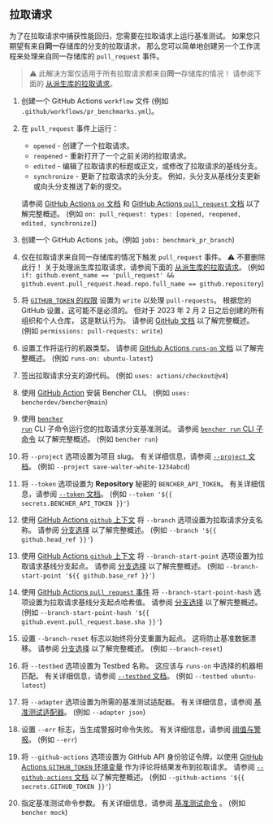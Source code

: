 
## 拉取请求

为了在拉取请求中捕获性能回归，您需要在拉取请求上运行基准测试。
如果您只期望有来自**同一**存储库的分支的拉取请求，
那么您可以简单地创建另一个工作流程来处理来自同一存储库的 `pull_request` 事件。

> ⚠️ 此解决方案仅适用于所有拉取请求都来自**同一**存储库的情况！
> 请参阅下面的 [从派生库的拉取请求][pull requests from forks]。

<PullRequestsCode />

1. 创建一个 GitHub Actions `workflow` 文件 (例如 `.github/workflows/pr_benchmarks.yml`)。
2. 在 `pull_request` 事件上运行：
    - `opened` - 创建了一个拉取请求。
    - `reopened` - 重新打开了一个之前关闭的拉取请求。
    - `edited` - 编辑了拉取请求的标题或正文，或修改了拉取请求的基线分支。
    - `synchronize` - 更新了拉取请求的头分支。
      例如，头分支从基线分支更新或向头分支推送了新的提交。

   请参阅 [GitHub Actions `on` 文档][github actions on]
   和 [GitHub Actions `pull_request` 文档][github action pull_request] 以了解完整概述。
   (例如 `on: pull_request: types: [opened, reopened, edited, synchronize]`)
3. 创建一个 GitHub Actions `job`。(例如 `jobs: benchmark_pr_branch`)
4. 仅在拉取请求来自同一存储库的情况下触发 `pull_request` 事件。
   ⚠️ 不要删除此行！
   关于处理派生库拉取请求，请参阅下面的 [从派生库的拉取请求][pull requests from forks]。
   (例如 `if: github.event_name == 'pull_request' && github.event.pull_request.head.repo.full_name == github.repository`)
5. 将 [`GITHUB_TOKEN` 的权限][github token permissions] 设置为 `write` 以处理 `pull-requests`。
   根据您的 GitHub 设置，这可能不是必须的。
   但对于 2023 年 2 月 2 日之后创建的所有组织和个人仓库，
   这是默认行为。
   请参阅 [GitHub 文档][github token permissions security] 以了解完整概述。
   (例如 `permissions: pull-requests: write`)
6. 设置工作将运行的机器类型。
   请参阅 [GitHub Actions `runs-on` 文档][github actions runs-on] 以了解完整概述。
   (例如 `runs-on: ubuntu-latest`)
7. 签出拉取请求分支的源代码。
   (例如 `uses: actions/checkout@v4`)
8. 使用 [GitHub Action][bencher cli github action] 安装 Bencher CLI。
   (例如 `uses: bencherdev/bencher@main`)
9. 使用 <code><a href="/zh/docs/explanation/bencher-run/">bencher run</a></code> CLI 子命令运行您的拉取请求分支基准测试。
   请参阅 [`bencher run` CLI 子命令][bencher run] 以了解完整概述。
   (例如 `bencher run`)
10. 将 `--project` 选项设置为项目 slug。
    有关详细信息，请参阅 [`--project` 文档][project option]。
    (例如 `--project save-walter-white-1234abcd`)
11. 将 `--token` 选项设置为 **Repository** 秘密的 `BENCHER_API_TOKEN`。
    有关详细信息，请参阅 [`--token` 文档][token option]。
    (例如 `--token '${{ secrets.BENCHER_API_TOKEN }}'`)
12. 使用 [GitHub Actions `github` 上下文][github actions context] 将 `--branch` 选项设置为拉取请求分支名称。
    请参阅 [分支选择][branch selection branch] 以了解完整概述。
    (例如 `--branch '${{ github.head_ref }}'`)
13. 使用 [GitHub Actions `github` 上下文][github actions context] 将 `--branch-start-point` 选项设置为拉取请求基线分支起点。
    请参阅 [分支选择][branch selection start point] 以了解完整概述。
    (例如 `--branch-start-point '${{ github.base_ref }}'`)
14. 使用 [GitHub Actions `pull_request` 事件][github action pull_request] 将 `--branch-start-point-hash` 选项设置为拉取请求基线分支起点哈希值。
    请参阅 [分支选择][branch selection start point hash] 以了解完整概述。
    (例如 `--branch-start-point-hash '${{ github.event.pull_request.base.sha }}'`)
15. 设置 `--branch-reset` 标志以始终将分支重置为起点。
    这将防止基准数据漂移。
    请参阅 [分支选择][branch selection branch reset] 以了解完整概述。
    (例如 `--branch-reset`)
16. 将 `--testbed` 选项设置为 Testbed 名称。
    这应该与 `runs-on` 中选择的机器相匹配。
    有关详细信息，请参阅 [`--testbed` 文档][testbed option]。
    (例如 `--testbed ubuntu-latest`)
17. 将 `--adapter` 选项设置为所需的基准测试适配器。
    有关详细信息，请参阅 [基准测试适配器][adapters]。
    (例如 `--adapter json`)
18. 设置 `--err` 标志，当生成警报时命令失败。
    有关详细信息，请参阅 [阈值与警报][alerts]。
    (例如 `--err`)
19. 将 `--github-actions` 选项设置为 GitHub API 身份验证令牌，以使用 [GitHub Actions `GITHUB_TOKEN` 环境变量][github token] 作为评论将结果发布到拉取请求。
    请参阅 [`--github-actions` 文档][github actions option] 以了解完整概述。
    (例如 `--github-actions '${{ secrets.GITHUB_TOKEN }}'`)
20. 指定基准测试命令参数。
    有关详细信息，请参阅 [基准测试命令][command argument] 。
    (例如 `bencher mock`)

[github actions on]: https://docs.github.com/en/actions/using-workflows/workflow-syntax-for-github-actions#on
[github action pull_request]: https://docs.github.com/en/webhooks/webhook-events-and-payloads#pull_request
[github token permissions]: https://docs.github.com/en/actions/using-jobs/assigning-permissions-to-jobs#setting-the-github_token-permissions-for-a-specific-job
[github token read only]: https://github.blog/changelog/2023-02-02-github-actions-updating-the-default-github_token-permissions-to-read-only/
[github token permissions security]: https://docs.github.com/en/actions/security-guides/automatic-token-authentication#modifying-the-permissions-for-the-github_token
[github actions runs-on]: https://docs.github.com/en/actions/using-workflows/workflow-syntax-for-github-actions#jobsjob_idruns-on
[bencher cli github action]: https://github.com/marketplace/actions/bencher-cli
[github actions context]: https://docs.github.com/en/actions/learn-github-actions/contexts#github-context
[github token]: https://docs.github.com/en/actions/security-guides/automatic-token-authentication

[bencher run]: /zh/docs/explanation/bencher-run/
[project option]: /zh/docs/explanation/bencher-run/#--project-project
[token option]: /zh/docs/explanation/bencher-run/#--token-token
[branch selection branch]: /zh/docs/explanation/branch-selection/#--branch-branch
[branch selection start point]: /zh/docs/explanation/branch-selection/#--branch-start-point-branch
[branch selection start point hash]: /zh/docs/explanation/branch-selection/#--branch-start-point-hash-hash
[branch selection branch reset]: /zh/docs/explanation/branch-selection/#--branch-reset
[testbed option]: /zh/docs/explanation/bencher-run/#--testbed-testbed
[adapters]: /zh/docs/explanation/adapters/
[alerts]: /zh/docs/explanation/thresholds/#alerts
[github actions option]: /zh/docs/explanation/bencher-run/#--github-actions-github_token
[command argument]: /zh/docs/explanation/bencher-run/#benchmark-command

[pull requests from forks]: #pull-requests-from-forks
